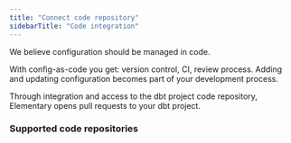 ```yaml
---
title: "Connect code repository"
sidebarTitle: "Code integration"
---
```





We believe configuration should be managed in code.

With config-as-code you get: version control, CI, review process.
Adding and updating configuration becomes part of your development process.

Through integration and access to the dbt project code repository, Elementary opens pull requests to your dbt project.

### Supported code repositories

<CodeRepoCards />
